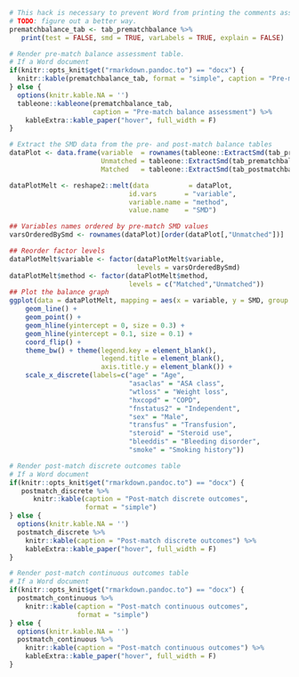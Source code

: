 ```r
# This hack is necessary to prevent Word from printing the comments associated with `print`. 
# TODO: figure out a better way.
prematchbalance_tab <- tab_prematchbalance %>%
   print(test = FALSE, smd = TRUE, varLabels = TRUE, explain = FALSE)
```

```r
# Render pre-match balance assessment table.
# If a Word document
if(knitr::opts_knit$get("rmarkdown.pandoc.to") == "docx") {
  knitr::kable(prematchbalance_tab, format = "simple", caption = "Pre-match balance assessment")
} else {
  options(knitr.kable.NA = '')
  tableone::kableone(prematchbalance_tab, 
                     caption = "Pre-match balance assessment") %>%
    kableExtra::kable_paper("hover", full_width = F)
}

```

```r
# Extract the SMD data from the pre- and post-match balance tables
dataPlot <- data.frame(variable  = rownames(tableone::ExtractSmd(tab_prematchbalance)),
                       Unmatched = tableone::ExtractSmd(tab_prematchbalance)[,1],
                       Matched   = tableone::ExtractSmd(tab_postmatchbalance)[,1])

dataPlotMelt <- reshape2::melt(data          = dataPlot,
                              id.vars       = "variable",
                              variable.name = "method",
                              value.name    = "SMD")

## Variables names ordered by pre-match SMD values
varsOrderedBySmd <- rownames(dataPlot)[order(dataPlot[,"Unmatched"])]

## Reorder factor levels
dataPlotMelt$variable <- factor(dataPlotMelt$variable,
                                levels = varsOrderedBySmd)
dataPlotMelt$method <- factor(dataPlotMelt$method,
                              levels = c("Matched","Unmatched"))
## Plot the balance graph
ggplot(data = dataPlotMelt, mapping = aes(x = variable, y = SMD, group = method, linetype = method)) +
    geom_line() +
    geom_point() +
    geom_hline(yintercept = 0, size = 0.3) +
    geom_hline(yintercept = 0.1, size = 0.1) +
    coord_flip() +
    theme_bw() + theme(legend.key = element_blank(),
                       legend.title = element_blank(),
                       axis.title.y = element_blank()) +
    scale_x_discrete(labels=c("age" = "Age",
                              "asaclas" = "ASA class",
                              "wtloss" = "Weight loss",
                              "hxcopd" = "COPD",
                              "fnstatus2" = "Independent",
                              "sex" = "Male",
                              "transfus" = "Transfusion",
                              "steroid" = "Steroid use",
                              "bleeddis" = "Bleeding disorder",
                              "smoke" = "Smoking history"))
```

```r
# Render post-match discrete outcomes table
# If a Word document
if(knitr::opts_knit$get("rmarkdown.pandoc.to") == "docx") {
   postmatch_discrete %>%
      knitr::kable(caption = "Post-match discrete outcomes",
                   format = "simple")
} else {
  options(knitr.kable.NA = '')
  postmatch_discrete %>%
    knitr::kable(caption = "Post-match discrete outcomes") %>%
    kableExtra::kable_paper("hover", full_width = F)
}
```

```r
# Render post-match continuous outcomes table
# If a Word document
if(knitr::opts_knit$get("rmarkdown.pandoc.to") == "docx") {
  postmatch_continuous %>%
    knitr::kable(caption = "Post-match continuous outcomes",
                 format = "simple")
} else {
  options(knitr.kable.NA = '')
  postmatch_continuous %>%
    knitr::kable(caption = "Post-match continuous outcomes") %>%
    kableExtra::kable_paper("hover", full_width = F)
}
```